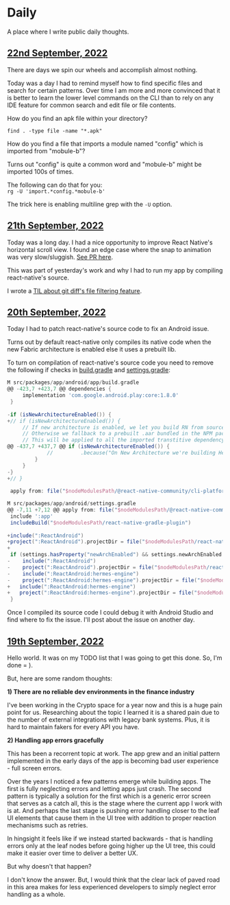 
# Daily

A place where I write public daily thoughts.


<h2 id="09-22-2022" ><a href="#09-22-2022">22nd September, 2022</a></h2>

There are days we spin our wheels and accomplish almost nothing. 

Today was a day I had to remind myself how to find specific files and search for certain patterns. Over time I am more and more convinced that it is better to learn the lower level commands on the CLI than to rely on any IDE feature for common search and edit file or file contents.

How do you find an apk file within your directory? 

`find . -type file -name "*.apk"`


How do you find a file that imports a module named "config" which is imported from "mobule-b"? 

Turns out "config" is quite a common word and "mobule-b" might be imported 100s of times. 

The following can do that for you:  
`rg -U 'import.*config.*mobule-b'`

The trick here is enabling multiline grep with the `-U` option.


<h2 id="09-21-2022" ><a href="#09-21-2022">21th September, 2022</a></h2>

Today was a long day. I had a nice opportunity to improve React Native's horizontal scroll view. I found an edge case where the snap to animation was very slow/sluggish. [See PR here](https://github.com/facebook/react-native/pull/34756).

This was part of yesterday's work and why I had to run my app by compiling react-native's source.

I wrote a [TIL about git diff's file filtering feature](/posts/2022-09-21/til-git-diff-file-filter).

<h2 id="09-20-2022" ><a href="#09-20-2022">20th September, 2022</a></h2>

Today I had to patch react-native's source code to fix an Android issue.

Turns out by default react-native only compiles its native code when the new Fabric architecture is enabled else it uses a prebuilt lib.

To turn on compilation of react-native's source code you need to remove the following if checks in [build.gradle](https://github.com/facebook/react-native/blob/bcb58089c4723a005326cb7a8b44e349c6a9a451/template/android/app/build.gradle) and [settings.gradle](https://github.com/facebook/react-native/blob/bcb58089c4723a005326cb7a8b44e349c6a9a451/template/android/settings.gradle):

```gradle
M src/packages/app/android/app/build.gradle
@@ -423,7 +423,7 @@ dependencies {
     implementation 'com.google.android.play:core:1.8.0'
 }
 
-if (isNewArchitectureEnabled()) {
+// if (isNewArchitectureEnabled()) {
     // If new architecture is enabled, we let you build RN from source
     // Otherwise we fallback to a prebuilt .aar bundled in the NPM package.
     // This will be applied to all the imported transtitive dependency.
@@ -437,7 +437,7 @@ if (isNewArchitectureEnabled()) {
             //         .because("On New Architecture we're building Hermes from source")
         }
     }
-}
+// }
 
 apply from: file("$nodeModulesPath/@react-native-community/cli-platform-android/native_modules.gradle"); applyNativeModulesAppBuildGradle(project)
```


```gradle
M src/packages/app/android/settings.gradle
@@ -7,11 +7,12 @@ apply from: file("$nodeModulesPath/@react-native-community/cli-platform-android/
 include ':app'
 includeBuild("$nodeModulesPath/react-native-gradle-plugin")
 
+include(":ReactAndroid")
+project(":ReactAndroid").projectDir = file("$nodeModulesPath/react-native/ReactAndroid")
+
 if (settings.hasProperty("newArchEnabled") && settings.newArchEnabled == "true") {
-    include(":ReactAndroid")
-    project(":ReactAndroid").projectDir = file("$nodeModulesPath/react-native/ReactAndroid")
-    include(":ReactAndroid:hermes-engine")
-    project(":ReactAndroid:hermes-engine").projectDir = file("$nodeModulesPath/react-native/ReactAndroid/hermes-engine")
+	include(":ReactAndroid:hermes-engine")
+	project(":ReactAndroid:hermes-engine").projectDir = file("$nodeModulesPath/react-native/ReactAndroid/hermes-engine")
 }
```


Once I compiled its source code I could debug it with Android Studio and find where to fix the issue. I'll post about the issue on another day.


<h2 id="09-19-2022" ><a href="#09-19-2022">19th September, 2022</a></h2>

Hello world. It was on my TODO list that I was going to get this done. So, I'm done = ).

But, here are some random thoughts:


**1) There are no reliable dev environments in the finance industry**

I've been working in the Crypto space for a year now and this is a huge pain point for us. Researching about the topic I learned it is a shared pain due to the number of external integrations with legacy bank systems. Plus, it is hard to maintain fakers for every API you have. 

**2) Handling app errors gracefully**

This has been a recorrent topic at work. The app grew and an initial pattern implemented in the early days of the app is becoming bad user experience - full screen errors. 

Over the years I noticed a few patterns emerge while building apps. The first is fully neglecting errors and letting apps just crash. The second pattern is typically a solution for the first which is a generic error screen that serves as a catch all, this is the stage where the current app I work with is at. And perhaps the last stage is pushing error handling closer to the leaf UI elements that cause them in the UI tree with addition to proper reaction mechanisms such as retries.


In hingsight it feels like if we instead started backwards - that is handling errors only at the leaf nodes before going higher up the UI tree, this could make it easier over time to deliver a better UX.

But why doesn't that happen? 

I don't know the answer. But, I would think that the clear lack of paved road in this area makes for less experienced developers to simply neglect error handling as a whole.




